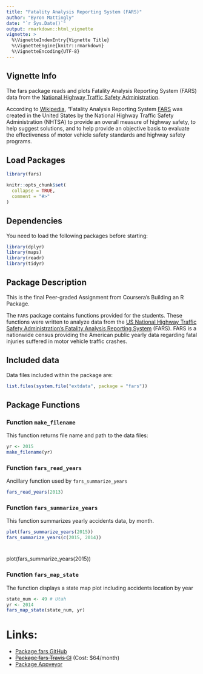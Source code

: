 ---
title: "Fatality Analysis Reporting System (FARS)"
author: "Byron Mattingly"
date: "`r Sys.Date()`"
output: rmarkdown::html_vignette
vignette: >
  %\VignetteIndexEntry{Vignette Title}
  %\VignetteEngine{knitr::rmarkdown}
  %\VignetteEncoding{UTF-8}
---

## Vignette Info

The fars package reads and plots Fatality Analysis Reporting System (FARS) data
from the [National Highway Traffic Safety Administration](https://www.nhtsa.gov/research-data/fatality-analysis-reporting-system-fars).

According to [Wikipedia](https://en.wikipedia.org/wiki/Fatality_Analysis_Reporting_System), "Fatality Analysis Reporting System [FARS](https://www.nhtsa.gov/research-data/fatality-analysis-reporting-system-fars) was created in the United States by the National Highway Traffic Safety Administration (NHTSA) to provide an overall measure of highway safety, to help suggest solutions, and to help provide an objective basis to evaluate the effectiveness of motor vehicle safety standards and highway safety programs.

## Load Packages
```{r setup, include = FALSE}
library(fars)

knitr::opts_chunk$set(
  collapse = TRUE,
  comment = "#>"
)
```
## Dependencies

You need to load the following packages before starting:

```{r, echo=TRUE, include=TRUE}
library(dplyr)
library(maps)
library(readr)
library(tidyr)
```


## Package Description

This is the final Peer-graded Assignment from Coursera's Building an R Package. 

The `FARS` package contains functions provided for the students. These functions were written to analyze data from the [US National Highway Traffic Safety Administration's Fatality Analysis Reporting System](https://www.nhtsa.gov) (FARS). FARS is a nationwide census providing the American public yearly data regarding fatal injuries suffered in motor vehicle traffic crashes.

## Included data

Data files included within the package are:

```{r}
list.files(system.file("extdata", package = "fars"))
```


## Package Functions

### Function `make_filename`

This function returns file name and path to the data files:

```{r}
yr <- 2015
make_filename(yr)
```

### Function `fars_read_years`

Ancillary function used by `fars_summarize_years`

```{r}
fars_read_years(2013)
```


### Function `fars_summarize_years`

This function summarizes yearly accidents data, by month.

```{r}
plot(fars_summarize_years(2015))
fars_summarize_years(c(2015, 2014))
```

#
plot(fars_summarize_years(2015))


### Function `fars_map_state`

The function displays a state map plot including accidents location
by year

```{r}
state_num <- 49 # Utah
yr <- 2014
fars_map_state(state_num, yr)
```


# Links:
* [Package fars GitHub](https://github.com/ByronMattingly2015/FARS)
* <s>[Package fars Travis CI](https://travis-ci.org/ByronMattingly2015/FARS)</s> (Cost: $64/month)
* [Package Appveyor](https://ci.appveyor.com/project/ByronMattingly2015/FARS)
